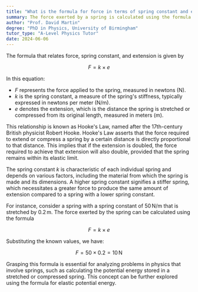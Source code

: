 ```yaml
---
title: "What is the formula for force in terms of spring constant and extension?"
summary: The force exerted by a spring is calculated using the formula $ F = k \times e $, where $ F $ is force, $ k $ is the spring constant, and $ e $ is the extension.
author: "Prof. David Martin"
degree: "PhD in Physics, University of Birmingham"
tutor_type: "A-Level Physics Tutor"
date: 2024-06-06
---
```


The formula that relates force, spring constant, and extension is given by 

$$ 
F = k \times e 
$$

In this equation:

- $F$ represents the force applied to the spring, measured in newtons (N).
- $k$ is the spring constant, a measure of the spring's stiffness, typically expressed in newtons per meter (N/m).
- $e$ denotes the extension, which is the distance the spring is stretched or compressed from its original length, measured in meters (m).

This relationship is known as Hooke's Law, named after the 17th-century British physicist Robert Hooke. Hooke's Law asserts that the force required to extend or compress a spring by a certain distance is directly proportional to that distance. This implies that if the extension is doubled, the force required to achieve that extension will also double, provided that the spring remains within its elastic limit.

The spring constant $k$ is characteristic of each individual spring and depends on various factors, including the material from which the spring is made and its dimensions. A higher spring constant signifies a stiffer spring, which necessitates a greater force to produce the same amount of extension compared to a spring with a lower spring constant.

For instance, consider a spring with a spring constant of $50 \, \text{N/m}$ that is stretched by $0.2 \, \text{m}$. The force exerted by the spring can be calculated using the formula 

$$ 
F = k \times e 
$$ 

Substituting the known values, we have:

$$ 
F = 50 \times 0.2 = 10 \, \text{N} 
$$

Grasping this formula is essential for analyzing problems in physics that involve springs, such as calculating the potential energy stored in a stretched or compressed spring. This concept can be further explored using the formula for elastic potential energy.
    
